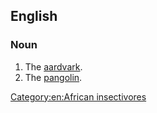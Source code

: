 ==English==

===Noun===
{{en-noun}}

# The [[aardvark]].
# The [[pangolin]].

[[Category:en:African insectivores]]